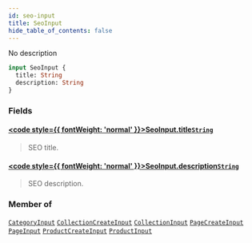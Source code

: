 ```yaml
---
id: seo-input
title: SeoInput
hide_table_of_contents: false
---
```








No description

```graphql
input SeoInput {
  title: String
  description: String
}
```


### Fields

#### [<code style={{ fontWeight: 'normal' }}>SeoInput.<b>title</b></code>](#)<Bullet />[`String`](../../../developer/api-reference/scalars/string) <Badge class="secondary" text="scalar"/>
> SEO title.
> 

#### [<code style={{ fontWeight: 'normal' }}>SeoInput.<b>description</b></code>](#)<Bullet />[`String`](../../../developer/api-reference/scalars/string) <Badge class="secondary" text="scalar"/>
> SEO description.
> 



### Member of

[`CategoryInput`](../../../developer/api-reference/inputs/category-input)  <Badge class="secondary" text="input"/><Bullet />[`CollectionCreateInput`](../../../developer/api-reference/inputs/collection-create-input)  <Badge class="secondary" text="input"/><Bullet />[`CollectionInput`](../../../developer/api-reference/inputs/collection-input)  <Badge class="secondary" text="input"/><Bullet />[`PageCreateInput`](../../../developer/api-reference/inputs/page-create-input)  <Badge class="secondary" text="input"/><Bullet />[`PageInput`](../../../developer/api-reference/inputs/page-input)  <Badge class="secondary" text="input"/><Bullet />[`ProductCreateInput`](../../../developer/api-reference/inputs/product-create-input)  <Badge class="secondary" text="input"/><Bullet />[`ProductInput`](../../../developer/api-reference/inputs/product-input)  <Badge class="secondary" text="input"/>



